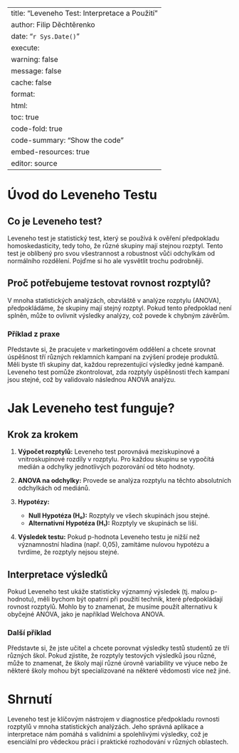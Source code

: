 
---
title: "Leveneho Test: Interpretace a Použití"
author: Filip Děchtěrenko
date: "`r Sys.Date()`"
execute:
  warning: false
  message: false
  cache: false
format:
  html:
    toc: true
    code-fold: true
    code-summary: "Show the code"
    embed-resources: true
editor: source
---

# Úvod do Leveneho Testu

## Co je Leveneho test?

Leveneho test je statistický test, který se používá k ověření předpokladu homoskedasticity, tedy toho, že různé skupiny mají stejnou rozptyl. Tento test je oblíbený pro svou všestrannost a robustnost vůči odchylkám od normálního rozdělení. Pojďme si ho ale vysvětlit trochu podrobněji.

## Proč potřebujeme testovat rovnost rozptylů?

V mnoha statistických analýzách, obzvláště v analýze rozptylu (ANOVA), předpokládáme, že skupiny mají stejný rozptyl. Pokud tento předpoklad není splněn, může to ovlivnit výsledky analýzy, což povede k chybným závěrům.

### Příklad z praxe

Představte si, že pracujete v marketingovém oddělení a chcete srovnat úspěšnost tří různých reklamních kampaní na zvýšení prodeje produktů. Měli byste tři skupiny dat, každou reprezentující výsledky jedné kampaně. Leveneho test pomůže zkontrolovat, zda rozptyly úspěšnosti třech kampaní jsou stejné, což by validovalo následnou ANOVA analýzu.

# Jak Leveneho test funguje?

## Krok za krokem

1. **Výpočet rozptylů:** Leveneho test porovnává meziskupinové a vnitroskupinové rozdíly v rozptylu. Pro každou skupinu se vypočítá medián a odchylky jednotlivých pozorování od této hodnoty.

2. **ANOVA na odchylky:** Provede se analýza rozptylu na těchto absolutních odchylkách od mediánů. 

3. **Hypotézy:**
   - **Null Hypotéza (H₀):** Rozptyly ve všech skupinách jsou stejné.
   - **Alternativní Hypotéza (H₁):** Rozptyly ve skupinách se liší.

4. **Výsledek testu:** Pokud p-hodnota Leveneho testu je nižší než významnostní hladina (např. 0,05), zamítáme nulovou hypotézu a tvrdíme, že rozptyly nejsou stejné.

## Interpretace výsledků

Pokud Leveneho test ukáže statisticky významný výsledek (tj. malou p-hodnotu), měli bychom být opatrní při použití technik, které předpokládají rovnost rozptylů. Mohlo by to znamenat, že musíme použít alternativu k obyčejné ANOVA, jako je například Welchova ANOVA.

### Další příklad

Představte si, že jste učitel a chcete porovnat výsledky testů studentů ze tří různých škol. Pokud zjistíte, že rozptyly testových výsledků jsou různé, může to znamenat, že školy mají různé úrovně variability ve výuce nebo že některé školy mohou být specializované na některé vědomosti více než jiné.

# Shrnutí

Leveneho test je klíčovým nástrojem v diagnostice předpokladu rovnosti rozptylů v mnoha statistických analýzách. Jeho správná aplikace a interpretace nám pomáhá s validními a spolehlivými výsledky, což je esenciální pro vědeckou práci i praktické rozhodování v různých oblastech.


